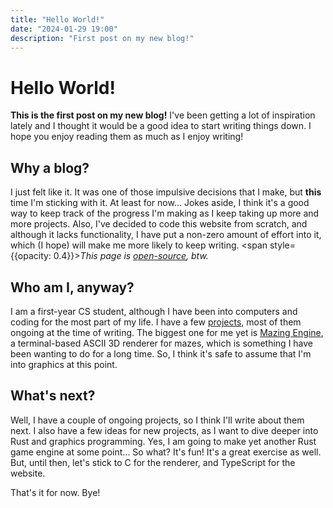 ```yaml
---
title: "Hello World!"
date: "2024-01-29 19:00"
description: "First post on my new blog!"
---
```


# Hello World!
**This is the first post on my new blog!** I've been getting a lot of inspiration lately and I thought it would be a
good idea to start writing things down. I hope you enjoy reading them as much as I enjoy writing!

## Why a blog?
I just felt like it. It was one of those impulsive decisions that I make, but **this** time I'm sticking with it. At least for now...
Jokes aside, I think it's a good way to keep track of the progress I'm making as I keep taking up more and more projects.
Also, I've decided to code this website from scratch, and although it lacks functionality, I have put a non-zero amount of effort
into it, which (I hope) will make me more likely to keep writing.
<span style={{opacity: 0.4}}>*This page is [open-source](https://github.com/nolight132/dev-blog), btw.*</span>

## Who am I, anyway?
I am a first-year CS student, although I have been into computers and coding for the most part of my life. I have a few
[projects](https://github.com/nolight132), most of them ongoing at the time of writing. The biggest one for me yet is
[Mazing Engine](), a terminal-based ASCII 3D renderer for mazes, which is something I have been wanting to do for a long time.
So, I think it's safe to assume that I'm into graphics at this point.


## What's next?
Well, I have a couple of ongoing projects, so I think I'll write about them next. I also have a few ideas for new projects, as I
want to dive deeper into Rust and graphics programming. Yes, I am going to make yet another Rust game engine at some point... So what?
It's fun! It's a great exercise as well. But, until then, let's stick to C for the renderer, and TypeScript for the website.

That's it for now. Bye!
